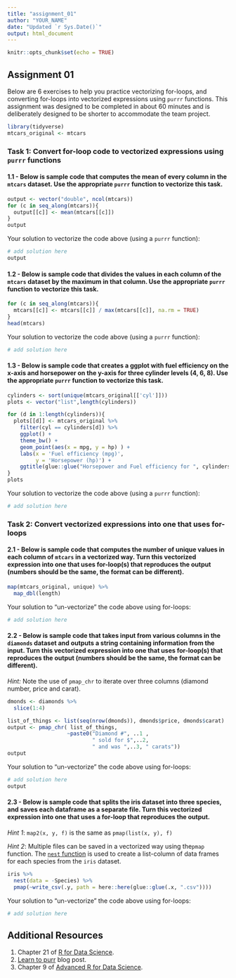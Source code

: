 ```yaml
---
title: "assignment_01"
author: "YOUR_NAME"
date: "Updated `r Sys.Date()`"
output: html_document
---
```


```r
knitr::opts_chunk$set(echo = TRUE)
```

## Assignment 01

Below are 6 exercises to help you practice vectorizing for-loops, and converting for-loops into vectorized expressions using `purrr` functions.
This assignment was designed to be completed in about 60 minutes and is deliberately designed to be shorter to accommodate the team project.

```r
library(tidyverse)
mtcars_original <- mtcars
```
### Task 1: Convert for-loop code to vectorized expressions using `purrr` functions

#### 1.1 - Below is sample code that computes the mean of every column in the `mtcars` dataset. Use the appropriate `purrr` function to vectorize this task.

```r
output <- vector("double", ncol(mtcars))
for (c in seq_along(mtcars)){
  output[[c]] <- mean(mtcars[[c]])
}
output
```

Your solution to vectorize the code above (using a `purrr` function):

```r
# add solution here
output
```

#### 1.2 - Below is sample code that divides the values in each column of the `mtcars` dataset by the maximum in that column. Use the appropriate `purrr` function to vectorize this task.

```r
for (c in seq_along(mtcars)){
  mtcars[[c]] <- mtcars[[c]] / max(mtcars[[c]], na.rm = TRUE)
}
head(mtcars)
```

Your solution to vectorize the code above (using a `purrr` function):

```r
# add solution here
```

#### 1.3 - Below is sample code that creates a ggplot with fuel efficiency on the x-axis and horsepower on the y-axis for three cylinder levels (4, 6, 8). Use the appropriate `purrr` function to vectorize this task.

```r
cylinders <- sort(unique(mtcars_original[['cyl']]))
plots <- vector("list",length(cylinders))

for (d in 1:length(cylinders)){
  plots[[d]] <- mtcars_original %>% 
    filter(cyl == cylinders[d]) %>%
    ggplot() + 
    theme_bw() +
    geom_point(aes(x = mpg, y = hp) ) + 
    labs(x = 'Fuel efficiency (mpg)',
         y = 'Horsepower (hp)') + 
    ggtitle(glue::glue("Horsepower and Fuel efficiency for ", cylinders[d], " cylinders"))
}
plots
```

Your solution to vectorize the code above (using a `purrr` function):

```r
# add solution here
```

### Task 2: Convert vectorized expressions into one that uses for-loops

#### 2.1  - Below is sample code that computes the number of unique values in each column of `mtcars` in a vectorized way. Turn this vectorized expression into one that uses for-loop(s) that reproduces the output (numbers should be the same, the format can be different).
```r
map(mtcars_original, unique) %>% 
  map_dbl(length)
```

Your solution to "un-vectorize" the code above using for-loops:

```r
# add solution here
```

#### 2.2 - Below is sample code that takes input from various columns in the `diamonds` dataset and outputs a string containing information from the input. Turn this vectorized expression into one that uses for-loop(s) that reproduces the output (numbers should be the same, the format can be different).

*Hint:* Note the use of `pmap_chr` to iterate over three columns (diamond number, price and carat).

```r
dmonds <- diamonds %>% 
  slice(1:4)

list_of_things <- list(seq(nrow(dmonds)), dmonds$price, dmonds$carat)
output <- pmap_chr( list_of_things,
                   ~paste0("Diamond #", ..1 ,
                           " sold for $",..2,
                           " and was ",..3, " carats"))
output
```

Your solution to "un-vectorize" the code above using for-loops:

```r
# add solution here
output
```

#### 2.3 - Below is sample code that splits the iris dataset into three species, and saves each dataframe as a separate file. Turn this vectorized expression into one that uses a for-loop that reproduces the output.

*Hint 1*: `map2(x, y, f)` is the same as `pmap(list(x, y), f)`

*Hint 2*: Multiple files can be saved in a vectorized way using the`pmap` function. The [`nest` function](https://tidyr.tidyverse.org/reference/nest.html) is used to create a list-column of data frames for each species from the `iris` dataset.

```r
iris %>%
  nest(data = -Species) %>%
  pmap(~write_csv(.y, path = here::here(glue::glue(.x, ".csv"))))
```

Your solution to "un-vectorize" the code above using for-loops:

```r
# add solution here
```

## Additional Resources

1. Chapter 21 of [R for Data Science](https://r4ds.had.co.nz/iteration.html).
2. [Learn to purr](http://www.rebeccabarter.com/blog/2019-08-19_purrr/) blog post.
3. Chapter 9 of [Advanced R for Data Science](https://adv-r.hadley.nz/functionals.html).